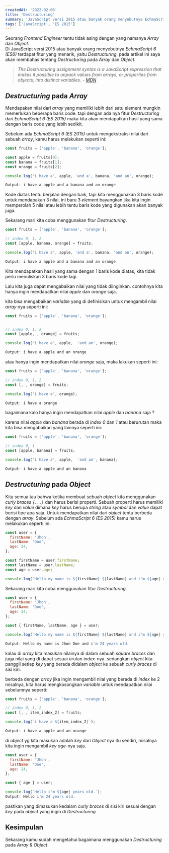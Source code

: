 ```yaml
---
createdAt: '2022-02-06'
title: 'Destructuring'
summary: 'JavaScript versi 2015 atau banyak orang menyebutnya EchmaScript 6 (ES6) terdapat fitur yang menarik, yaitu Destructuring'
tags: ['JavaScript', 'ES 2015']
---
```


Seorang _Frontend Engineer_ tentu tidak asing dengan yang namanya _Array_ dan _Object_. <br/>
Di JavaScript versi 2015 atau banyak orang menyebutnya _EchmaScript 6 (ES6)_ terdapat fitur yang menarik, yaitu _Destructuring_,
pada artikel ini saya akan membahas tentang _Destructuring_ pada _Array_ dan _Object_.

> _The Destructuring assignment syntax is a JavaScript expression that makes it possible to unpack values from arrays, or properties from objects, into distinct variables. - [MDN](https://developer.mozilla.org/en-US/docs/Web/JavaScript/Reference/Operators/Destructuring_assignment)_

## _Destructuring_ pada _Array_

Mendapakan nilai dari _array_ yang memiliki lebih dari satu element mungkin memerlukan beberapa baris code.
tapi dengan ada nya fitur _Destructuring_ dari _EchmaScript 6 (ES 2015)_ maka kita akan mendapatkan hasil yang sama dengan baris code yang lebih sedikit.

Sebelum ada _EchmaScript 6 (ES 2015)_ untuk mengekstraksi nilai dari sebuah _array_, kamu harus melakukan seperti ini:

```js
const fruits = ['apple', 'banana', 'orange'];

const apple = fruits[0];
const banana = fruits[1];
const orange = fruits[2];

console.log('i have a', apple, 'and a', banana, 'and an', orange);

Output: i have a apple and a banana and an orange
```

Kode diatas tentu berjalan dengan baik, tapi kita menggunakan 3 baris kode untuk mendapakan 3 nilai,
ini baru 3 _element_ bayangkan jika kita ingin memperolah 5 nilai atau lebih tentu baris kode yang digunakan akan banyak juga.

Sekarang mari kita coba menggunakan fitur _Destructuring_.

```js
const fruits = ['apple', 'banana', 'orange'];

// index 0, 1, 2
const [apple, banana, orange] = fruits;

console.log('i have a', apple, 'and a', banana, 'and an', orange);

Output: i have a apple and a banana and an orange
```

Kita mendapatkan hasil yang sama dengan 1 baris kode diatas, kita tidak perlu menuliskan 3 baris kode lagi.

Lalu kita juga dapat mengabaikan nilai yang tidak diinginkan. contohnya kita hanya ingin mendapatkan nilai _apple_ dan _orange_ saja.

kita bisa mengabaikan _variable_ yang di definisikan untuk mengambil nilai _array_ nya seperti ini:

```js
const fruits = ['apple', 'banana', 'orange'];


// index 0, 1, 2
const [apple, , orange] = fruits;

console.log('i have a', apple,  'and an', orange);

Output: i have a apple and an orange
```

atau hanya ingin mendapatkan nilai _orange_ saja, maka lakukan seperti ini:

```js
const fruits = ['apple', 'banana', 'orange'];

// index 0, 1, 2
const [, , orange] = fruits;

console.log('i have a', orange);

Output: i have a orange
```

bagaimana kalo hanya ingin mendapatkan nilai _apple_ dan _banana_ saja ?

karena nilai _apple_ dan _banana_ berada di _index_ _0_ dan _1_ atau berurutan maka kita bisa mengabaikan yang lainnya seperti ini:

```js
const fruits = ['apple', 'banana', 'orange'];

// index 0, 1
const [apple, banana] = fruits;

console.log('i have a', apple,  'and an', banana);

Output: i have a apple and an banana
```

## _Destructuring_ pada _Object_

Kita semua tau bahwa ketika membuat sebuah _object_ kita menggunakan _curly braces `{...}`_ dan harus berisi properti.
Sebuah properti harus memiliki _key_ dan _value_ dimana _key_ harus berupa _string_ atau _symbol_ dan _value_ dapat berisi tipe apa saja.
Untuk mendapatkan nilai dari _object_ tentu berbeda dengan _array_. Sebelum ada _EchmaScript 6 (ES 2015)_ kamu harus melakukan seperti ini:

```js
const user = {
  firstName: 'Jhon',
  lastName: 'Doe',
  age: 24,
};

const firstName = user.firstName;
const lastName = user.lastName;
const age = user.age;

console.log(`Hello my name is ${firstName} ${lastName} and i'm ${age} years old.`);
```

Sekarang mari kita coba menggunakan fitur _Destructuring_.

```js
const user = {
  firstName: 'Jhon',
  lastName: 'Doe',
  age: 24,
};

const { firstName, lastName, age } = user;

console.log(`Hello my name is ${firstName} ${lastName} and i'm ${age} years old.`);

Output: Hello my name is Jhon Doe and i'm 24 years old.
```

kalau di _array_ kita masukan nilainya di dalam sebuah _square braces_ dan juga nilai yang di dapat sesuai urutan _index_-nya.
sedangkan _object_ kita panggil setiap _key_ yang berada didalam _object_ ke sebuah _curly braces_ di sisi kiri.

berbeda dengan _array_ jika ingin mengambil nilai yang berada di _index_ ke 2 misalnya, kita harus mengkosongkan _variable_ untuk mendapatkan nilai sebelumnya seperti:

```js
const fruits = ['apple', 'banana', 'orange'];

// index 0, 1, 2
const [, , item_index_2] = fruits;

console.log(`i have a ${item_index_2}`);

Output: i have a apple and an orange
```

di _object_ yg kita masukan adalah _key_ dari _Object_ nya itu sendiri, misalnya kita ingin mengambil _key_ _age_-nya saja.

```js
const user = {
  firstName: 'Jhon',
  lastName: 'Doe',
  age: 24,
};

const { age } = user;

console.log(`Hello i'm ${age} years old.`);
Output: Hello i'm 24 years old.
```

pastikan yang dimasukan kedalam _curly braces_ di sisi kiri sesuai dengan _key_ pada _object_ yang ingin di _Destructuring_

## Kesimpulan

Sekarang kamu sudah mengetahui bagaimana menggunakan _Destructuring_ pada _Array_ & _Object_.<br/>
